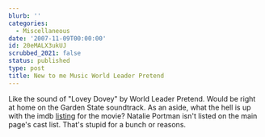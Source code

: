 ```yaml
---
blurb: ''
categories:
  - Miscellaneous
date: '2007-11-09T00:00:00'
id: 20eMALX3ukUJ
scrubbed_2021: false
status: published
type: post
title: New to me Music World Leader Pretend
---
```


Like the sound of "Lovey Dovey" by World Leader Pretend. Would be
right at home on the Garden State soundtrack. As an aside, what the
hell is up with the imdb [listing]() for the movie? Natalie Portman
isn't listed on the main page's cast list. That's stupid for a
bunch or reasons.
